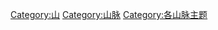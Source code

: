 {{seealso|Category:各国山峰}}
{{seealso|Category:各国山脉}}
{{Commons cat|Mountains_by_mountain_range}}

{{container cat}}

[[Category:山|Category:山]]
[[Category:山脉|Category:山脉]]
[[Category:各山脉主题|Category:各山脉主题]]